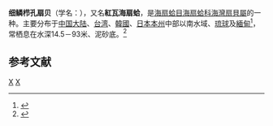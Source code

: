 {{Speciesbox 
| taxon = Argopecten asperulata
| binomial_authority = (A. Adams et Reeve, 1850)
}}
'''细鳞栉孔扇贝'''（学名：''{{lang|la|Argopecten asperulata}}''），又名'''紅瓦海扇蛤'''，是[[海扇蛤目|海扇蛤目]][[海扇蛤科|海扇蛤科]][[海灣扇貝屬|海灣扇貝屬]]的一种。主要分布于[[中国大陆|中国大陆]]、[[台湾|台湾]]、[[韓國|韓國]]、[[日本|日本]][[本州|本州]]中部以南水域、[[琉球|琉球]]及[[緬甸|緬甸]]<ref>{{cite web |url=http://bigai.world.coocan.jp/pic_book/data12/r001150.html |title=Chlamys asperulata ヒナノヒオウギ |publisher=[[微小貝數據庫|微小貝數據庫]] |date=2004-05-23 |accessdate=2015-03-17 |archive-date=2015-04-02 |archive-url=https://web.archive.org/web/20150402133614/http://bigai.world.coocan.jp/pic_book/data12/r001150.html |dead-url=no }}</ref>，常栖息在水深14.5－93米、泥砂底。<ref>{{cite web|url=http://shell.sinica.edu.tw/chinese/shellbase_detail.php?science_no=3273|title=国际贝库：细鳞栉孔扇贝|publisher=台湾贝类资料库|accessdate=2009-08-11|archive-date=2015-04-02|archive-url=https://web.archive.org/web/20150402143226/http://shell.sinica.edu.tw/chinese/shellbase_detail.php?science_no=3273|dead-url=no}}</ref>

== 参考文献 ==
{{reflist}}
{{taxonbar}}
[[Category:_1850年描述的动物|X]]
[[Category:海灣扇貝屬|X]]